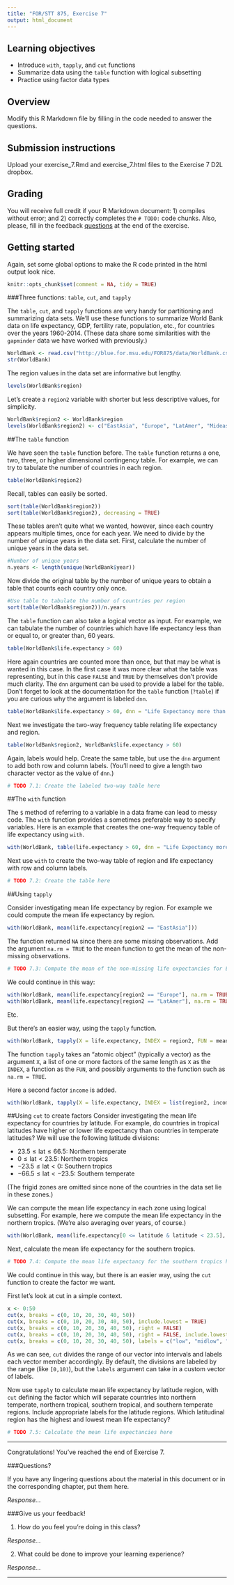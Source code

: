 ```yaml
---
title: "FOR/STT 875, Exercise 7"
output: html_document
---
```


## Learning objectives
  + Introduce `with`, `tapply`, and `cut` functions
  + Summarize data using the `table` function with logical subsetting
  + Practice using factor data types
  
## Overview
Modify this R Markdown file by filling in the code needed to answer the questions.

## Submission instructions
Upload your exercise_7.Rmd and exercise_7.html files to the Exercise 7 D2L dropbox. 

## Grading
You will receive full credit if your R Markdown document: 1) compiles without error; and 2) correctly completes the `# TODO:` code chunks. Also, please, fill in the feedback [questions](#questions) at the end of the exercise. 

## Getting started
Again, set some global options to make the R code printed in the html output look nice.

```r
knitr::opts_chunk$set(comment = NA, tidy = TRUE)
```

###Three functions: `table`, `cut`, and `tapply`

The `table`, `cut`, and `tapply` functions are very handy for partitioning and summarizing data sets. We'll use these functions to summarize World Bank data on life expectancy, GDP, fertility rate, population, etc., for countries over the years 1960-2014. (These data share some similarities with the `gapminder` data we have worked with previously.)
```r
WorldBank <- read.csv("http://blue.for.msu.edu/FOR875/data/WorldBank.csv", header = TRUE)
str(WorldBank)
```

The region values in the data set are informative but lengthy. 

```r
levels(WorldBank$region)
```
Let's create a `region2` variable with shorter but less descriptive values, for simplicity. 

```r
WorldBank$region2 <- WorldBank$region
levels(WorldBank$region2) <- c("EastAsia", "Europe", "LatAmer", "MideastAndNorthAfrica", "NorthAmer", "SouthAsia", "SubSaharanAfrica")
```

##The `table` function

We have seen the `table` function before. The `table` function returns a one, two, three, or higher dimensional contingency table. For example, we can try to tabulate the number of countries in each region.

```r
table(WorldBank$region2)
```

Recall, tables can easily be sorted.

```r
sort(table(WorldBank$region2))
sort(table(WorldBank$region2), decreasing = TRUE)
```

These tables aren't quite what we wanted, however, since each country appears multiple times, once for each year. We need to divide by the number of unique years in the data set. First, calculate the number of unique years in the data set.

```r
#Number of unique years
n.years <- length(unique(WorldBank$year))
```

Now divide the original table by the number of unique years to obtain a table that counts each country only once.

```r
#Use table to tabulate the number of countries per region
sort(table(WorldBank$region2))/n.years
```

The `table` function can also take a logical vector as input. For example, we can tabulate the number of countries which have life expectancy less than or equal to, or greater than, 60 years.

```r
table(WorldBank$life.expectancy > 60)
```

Here again countries are counted more than once, but that may be what is wanted in this case. In the first case it was more clear what the table was representing, but in this case `FALSE` and `TRUE` by themselves don't provide much clarity. The `dnn` argument can be used to provide a label for the table. Don't forget to look at the documentation for the `table` function (`?table`) if you are curious why the argument is labeled `dnn`.

```r
table(WorldBank$life.expectancy > 60, dnn = "Life Expectancy more than 60 years")
```

Next we investigate the two-way frequency table relating life expectancy and region.

```r
table(WorldBank$region2, WorldBank$life.expectancy > 60)
```

Again, labels would help. Create the same table, but use the `dnn` argument to add both row and column labels. (You'll need to give a length two character vector as the value of `dnn`.)

```r
# TODO 7.1: Create the labeled two-way table here
```

##The `with` function

The `$` method of referring to a variable in a data frame can lead to messy code. The `with` function provides a sometimes preferable way to specify variables. Here is an example that creates the one-way frequency table of life expectancy using `with`.

```r
with(WorldBank, table(life.expectancy > 60, dnn = "Life Expectancy more than 60 years"))
```

Next use `with` to create the two-way table of region and life expectancy with row and column labels.

```r
# TODO 7.2: Create the table here
```

##Using `tapply`

Consider investigating mean life expectancy by region. For example we could compute the mean life expectancy by region.

```r
with(WorldBank, mean(life.expectancy[region2 == "EastAsia"]))
```

The function returned `NA` since there are some missing observations. Add the argument `na.rm = TRUE` to the mean function to get the mean of the non-missing observations.
```r
# TODO 7.3: Compute the mean of the non-missing life expectancies for EastAsia here
```

We could continue in this way:

```r
with(WorldBank, mean(life.expectancy[region2 == "Europe"], na.rm = TRUE))
with(WorldBank, mean(life.expectancy[region2 == "LatAmer"], na.rm = TRUE))
```

Etc.

But there's an easier way, using the `tapply` function.

```r
with(WorldBank, tapply(X = life.expectancy, INDEX = region2, FUN = mean, na.rm = TRUE ))
```

The function `tapply` takes an "atomic object" (typically a vector) as the argument `X`, a list of one or more factors of the same length as `X` as the `INDEX`, a function as the `FUN`, and possibly arguments to the function such as `na.rm = TRUE`. 

Here a second factor `income` is added. 
```r
with(WorldBank, tapply(X = life.expectancy, INDEX = list(region2, income), FUN = mean, na.rm = TRUE ))
```

##Using `cut` to create factors
Consider investigating the mean life expectancy for countries by latitude. For example, do countries in tropical latitudes have higher or lower life expectancy than countries in temperate latitudes? We will use the following latitude divisions:

+ $23.5 \leq \text{lat} \leq 66.5$: Northern temperate
+ $0 \leq \text{lat} < 23.5$: Northern tropics
+ $-23.5 \leq \text{lat} < 0$: Southern tropics
+ $-66.5 \leq \text{lat} < -23.5$: Southern temperate

(The frigid zones are omitted since none of the countries in the data set lie in these zones.)

We can compute the mean life expectancy in each zone using logical subsetting. For example, here we compute the mean life expectancy in the northern tropics. (We're also averaging over years, of course.)


```r
with(WorldBank, mean(life.expectancy[0 <= latitude & latitude < 23.5], na.rm = TRUE))
```

Next, calculate the mean life expectancy for the southern tropics.

```r
# TODO 7.4: Compute the mean life expectancy for the southern tropics here
```

We could continue in this way, but there is an easier way, using the `cut` function to create the factor we want.

First let's look at cut in a simple context. 

```r
x <- 0:50
cut(x, breaks = c(0, 10, 20, 30, 40, 50))
cut(x, breaks = c(0, 10, 20, 30, 40, 50), include.lowest = TRUE)
cut(x, breaks = c(0, 10, 20, 30, 40, 50), right = FALSE)
cut(x, breaks = c(0, 10, 20, 30, 40, 50), right = FALSE, include.lowest = TRUE)
cut(x, breaks = c(0, 10, 20, 30, 40, 50), labels = c("low", "midlow", "mid", "midhigh", "high"), include.lowest = TRUE)
```

As we can see, `cut` divides the range of our vector into intervals and labels each vector member accordingly. By default, the divisions are labeled by the range (like `[0,10)`), but the `labels` argument can take in a custom vector of labels.

Now use `tapply` to calculate mean life expectancy by latitude region, with `cut` defining the factor which will separate countries into northern temperate, northern tropical, southern tropical, and southern temperate regions. Include appropriate labels for the latitude regions. Which latitudinal region has the highest and lowest mean life expectancy?

```r
# TODO 7.5: Calculate the mean life expectancies here
```

********

Congratulations! You've reached the end of Exercise 7.

###Questions?

If you have any lingering questions about the material in this document or in the corresponding chapter, put them here.

*Response...*


###Give us your feedback!

1.  How do you feel you're doing in this class?

*Response...*

2.  What could be done to improve your learning experience?

*Response...*

*********
